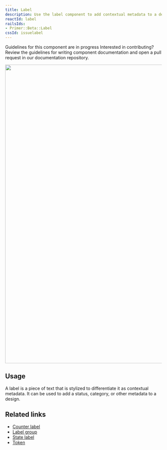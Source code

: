 ```yaml
---
title: Label
description: Use the label component to add contextual metadata to a design.
reactId: label
railsIds:
- Primer::Beta::Label
cssId: issuelabel
---
```



<Note variant="warning">
  <Text sx={{display: 'block', fontWeight: 'bold', mb: 2}}>Guidelines for this component are in progress</Text>
  <Text>Interested in contributing? Review the guidelines for <Link as={GatsbyLink} to="/guides/contribute/documentation#documenting-components">writing component documentation</Link> and open a pull request in our <Link as={GatsbyLink} to="https://github.com/primer/design">documentation repository.</Link></Text>
</Note>

<img
  width="960"
  role="presentation"
  src="https://github.com/primer/design/assets/2313998/c2bfee0c-8443-4076-aba8-27e6f2fbb4e0"
/>

## Usage

A label is a piece of text that is stylized to differentiate it as contextual metadata. It can be used to add a status, category, or other metadata to a design.

## Related links

- [Counter label](/components/counter-label/)
- [Label group](/components/label-group/)
- [State label](/components/state-label/)
- [Token](/components/token/)
